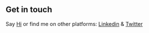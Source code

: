 ## Get in touch

Say [Hi](nicolas.rouge777@gmail.com) or find me on other platforms: [Linkedin](https://www.linkedin.com/in/nicolas-rouge777/) & [Twitter](https://www.twitter.com/lekoarts_de)

